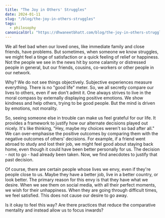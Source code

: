 ```yaml
---
title: "The Joy in Others' Struggles"
date: 2024-01-11
slug: "/blog/the-joy-in-others-struggles"
tags:
  - philosophy
canonicalUrl: "https://dhwaneetbhatt.com/blog/the-joy-in-others-struggles"
---
```

We all feel bad when our loved ones, like immediate family and close friends, have problems. But sometimes, when someone we know struggles, we might feel a tinge of satisfaction or a quick feeling of relief or happiness. Not the people we see in the news hit by some calamity or distressed people in general, but our friends, cousins, co-workers or other people in our network.

Why? We do not see things objectively. Subjective experiences measure everything. There is no "good life" meter. So, we all secretly compare our lives to others, even if we don't admit it. One always strives to live in the moral compass by externally displaying positive emotions. We show kindness and help others, trying to be good people. But the mind is driven by emotions, not morality.

So, seeing someone else in trouble can make us feel grateful for our life. It provides a framework to justify how our alternate decisions played out nicely. It's like thinking, "Hey, maybe my choices weren't so bad after all." We can over-emphasise the positive outcomes by comparing them with the negative outcomes of others' decisions. For example, if a friend went abroad to study and lost their job, we might feel good about staying back home, even though it could have been better personally for us. The decision - not to go - had already been taken. Now, we find anecdotes to justify that past decision.

Of course, there are certain people whose lives we envy, even if they're people close to us. Maybe they have a better job, live in a better country, or look better. The primary reason for this envy is that they have what we desire. When we see them on social media, with all their perfect moments, we wish for their unhappiness. When they are going through difficult times, we feel satisfied. This does not cause our desire to go away.

Is it okay to feel this way? Are there practices that reduce the comparative mentality and instead allow us to focus inwards?
